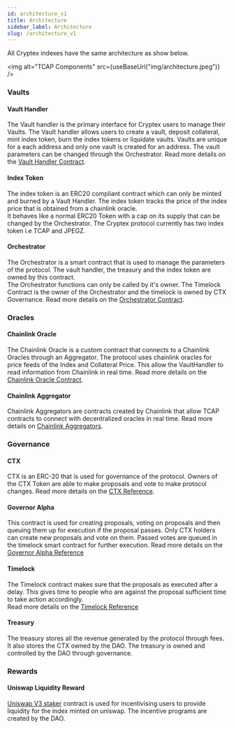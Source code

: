 ```yaml
---
id: architecture_v1
title: Architecture
sidebar_label: Architecture
slug: /architecture_v1
---
```




All Cryptex indexes have the same architecture as show below.

<img alt="TCAP Components" src={useBaseUrl("img/architecture.jpeg")} />

### Vaults

#### Vault Handler

The Vault handler is the primary interface for Cryptex users to manage their Vaults.
The Vault handler allows users to create a vault, deposit collateral, mint index token, burn the index tokens or liquidate vaults.
Vaults are unique for a each address and only one vault is created for an address.
The vault parameters can be changed through the Orchestrator. Read more details on the [Vault Handler Contract](contracts/ivaulthandler).

#### Index Token

The index token is an ERC20 compliant contract which can only be minted and burned by a Vault Handler.
The index token tracks the price of the index price that is obtained from a chainlink oracle.  
It behaves like a normal ERC20 Token with a cap on its supply that can be changed by the Orchestrator. 
The Cryptex protocol currently has two index token i.e TCAP and JPEGZ.

#### Orchestrator

The Orchestrator is a smart contract that is used to manage the parameters of the protocol. 
The vault handler, the treasury and the index token are owned by this contract.  
The Orchestrator functions can only be called by it's owner. 
The Timelock Contract is the owner of the Orchestrator  and the timelock is owned by CTX Governance. 
Read more details on the [Orchestrator Contract](contracts/orchestrator).


### Oracles

#### Chainlink Oracle

The Chainlink Oracle is a custom contract that connects to a Chainlink Oracles through an Aggregator. 
The protocol uses chainlink oracles for price feeds of the Index and Collateral Price. 
This allow the VaultHandler to read information from Chainlink in real time. 
Read more details on the [Chainlink Oracle Contract](contracts/chainlink).

#### Chainlink Aggregator

Chainlink Aggregators are contracts created by Chainlink that allow TCAP contracts to connect with decentralized oracles in real time. 
Read more details on [Chainlink Aggregators](https://docs.chain.link/docs/get-the-latest-price).

### Governance

#### CTX

CTX is an ERC-20 that is used for governance of the protocol.
Owners of the CTX Token are able to make proposals and vote to make protocol changes. 
Read more details on the [CTX Reference](governance/reference#read-only-functions-ctx).

#### Governor Alpha

This contract is used for creating proposals, voting on proposals and then queuing them up for execution if the proposal passes. 
Only CTX holders can create new proposals and vote on them. Passed votes are queued in the timelock smart contract for further execution. 
Read more details on the [Governor Alpha Reference](governance/reference#read-only-functions-governor-alpha)

#### Timelock

The Timelock contract makes sure that the proposals as executed after a delay. 
This gives time to people who are against the proposal sufficient time to take action accordingly.  
Read more details on the [Timelock Reference](governance/reference#timelock)

#### Treasury

The treasury stores all the revenue generated by the protocol through fees. It also stores the CTX owned by the DAO.
The treasury is owned and controlled by the DAO through governance.

### Rewards

#### Uniswap Liquidity Reward

[Uniswap V3 staker](https://github.com/Uniswap/v3-staker/blob/main/contracts/UniswapV3Staker.sol) contract is used for incentivising users to provide
liquidity for the index minted on uniswap. The incentive programs are created by the DAO. 